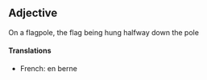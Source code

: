 ==Adjective==

On a flagpole, the flag being hung halfway down the pole
====Translations====
*French: en berne